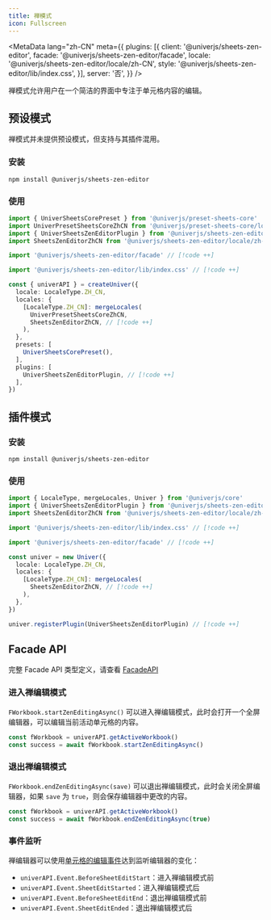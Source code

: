 ```yaml
---
title: 禅模式
icon: Fullscreen
---
```


<MetaData
  lang="zh-CN"
  meta={{
    plugins: [{
      client: '@univerjs/sheets-zen-editor',
      facade: '@univerjs/sheets-zen-editor/facade',
      locale: '@univerjs/sheets-zen-editor/locale/zh-CN',
      style: '@univerjs/sheets-zen-editor/lib/index.css',
    }],
    server: '否',
  }}
/>

禅模式允许用户在一个简洁的界面中专注于单元格内容的编辑。

## 预设模式

禅模式并未提供预设模式，但支持与其插件混用。

### 安装

```package-install
npm install @univerjs/sheets-zen-editor
```

### 使用

```typescript
import { UniverSheetsCorePreset } from '@univerjs/preset-sheets-core'
import UniverPresetSheetsCoreZhCN from '@univerjs/preset-sheets-core/locales/zh-CN'
import { UniverSheetsZenEditorPlugin } from '@univerjs/sheets-zen-editor'
import SheetsZenEditorZhCN from '@univerjs/sheets-zen-editor/locale/zh-CN' // [!code ++]

import '@univerjs/sheets-zen-editor/facade' // [!code ++]

import '@univerjs/sheets-zen-editor/lib/index.css' // [!code ++]

const { univerAPI } = createUniver({
  locale: LocaleType.ZH_CN,
  locales: {
    [LocaleType.ZH_CN]: mergeLocales(
      UniverPresetSheetsCoreZhCN,
      SheetsZenEditorZhCN, // [!code ++]
    ),
  },
  presets: [
    UniverSheetsCorePreset(),
  ],
  plugins: [
    UniverSheetsZenEditorPlugin, // [!code ++]
  ],
})
```

## 插件模式

### 安装

```package-install
npm install @univerjs/sheets-zen-editor
```

### 使用

```typescript
import { LocaleType, mergeLocales, Univer } from '@univerjs/core'
import { UniverSheetsZenEditorPlugin } from '@univerjs/sheets-zen-editor' // [!code ++]
import SheetsZenEditorZhCN from '@univerjs/sheets-zen-editor/locale/zh-CN' // [!code ++]

import '@univerjs/sheets-zen-editor/lib/index.css' // [!code ++]

import '@univerjs/sheets-zen-editor/facade' // [!code ++]

const univer = new Univer({
  locale: LocaleType.ZH_CN,
  locales: {
    [LocaleType.ZH_CN]: mergeLocales(
      SheetsZenEditorZhCN, // [!code ++]
    ),
  },
})

univer.registerPlugin(UniverSheetsZenEditorPlugin) // [!code ++]
```

## Facade API

完整 Facade API 类型定义，请查看 [FacadeAPI](https://reference.univer.ai/zh-CN)

### 进入禅编辑模式

`FWorkbook.startZenEditingAsync()` 可以进入禅编辑模式，此时会打开一个全屏编辑器，可以编辑当前活动单元格的内容。

```typescript
const fWorkbook = univerAPI.getActiveWorkbook()
const success = await fWorkbook.startZenEditingAsync()
```

### 退出禅编辑模式

`FWorkbook.endZenEditingAsync(save)` 可以退出禅编辑模式，此时会关闭全屏编辑器，如果 `save` 为 `true`，则会保存编辑器中更改的内容。

```typescript
const fWorkbook = univerAPI.getActiveWorkbook()
const success = await fWorkbook.endZenEditingAsync(true)
```

### 事件监听

禅编辑器可以使用[单元格的编辑事件](http://localhost:3000/zh-CN/guides/sheets/features/core/range-selection#%E5%BC%80%E5%A7%8B%E7%BC%96%E8%BE%91%E4%BA%8B%E4%BB%B6)达到监听编辑器的变化：

- `univerAPI.Event.BeforeSheetEditStart`：进入禅编辑模式前
- `univerAPI.Event.SheetEditStarted`：进入禅编辑模式后
- `univerAPI.Event.BeforeSheetEditEnd`：退出禅编辑模式前
- `univerAPI.Event.SheetEditEnded`：退出禅编辑模式后
